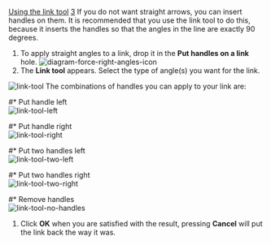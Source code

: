 [[Property:title|Using the link tool]]
[[Property:weight|3]]
If you do not want straight arrows, you can insert handles on them. It is recommended that you use the link tool to do this, because it inserts the handles so that the angles in the line are exactly 90 degrees.
# To apply straight angles to a link, drop it in the '''Put handles on a link''' hole.  [[Image:diagram-force-right-angles-icon]]  
# The '''Link tool''' appears. Select the type of angle(s) you want for the link. 
[[Image:link-tool]]  
The combinations of handles you can apply to your link are: 
#* Put handle left <br/>
 [[Image:link-tool-left]]  
#* Put handle right <br/>
 [[Image:link-tool-right]]  
#* Put two handles left <br/>
 [[Image:link-tool-two-left]]  
#* Put two handles right <br/>
 [[Image:link-tool-two-right]]  
#* Remove handles <br/>
 [[Image:link-tool-no-handles]]  

# Click '''OK''' when you are satisfied with the result, pressing '''Cancel''' will put the link back the way it was. 




